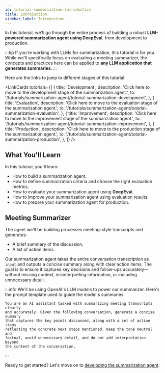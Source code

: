 ```yaml
---
id: tutorial-summarization-introduction
title: Introduction
sidebar_label: Introduction
---
```


In this tutorial, we'll go through the entire process of building a robust **LLM-powered summarization agent using DeepEval**, from development to production.

:::tip
If you're working with LLMs for summarization, this tutorial is for you. While we'll specifically focus on evaluating a meeting summarizer, the concepts and practices here can be applied to **any LLM application that generates summaries**.
:::

Here are the links to jump to different stages of this tutorial:


<LinkCards
    tutorials={[
        {
            title: 'Development',
            description: 'Click here to move to the development stage of the summarization agent.',
            to: '/tutorials/summarization-agent/tutorial-summarization-development',
        },
        {
            title: 'Evaluation',
            description: 'Click here to move to the evaluation stage of the summarization agent.',
            to: '/tutorials/summarization-agent/tutorial-summarization-evaluation',
        },
        {
            title: 'Improvement',
            description: 'Click here to move to the improvement stage of the summarization agent.',
            to: '/tutorials/summarization-agent/tutorial-summarization-improvement',
        },
        {
            title: 'Production',
            description: 'Click here to move to the production stage of the summarization agent.',
            to: '/tutorials/summarization-agent/tutorial-summarization-production',
        },
    ]}
/>

## What You'll Learn

In this tutorial, you'll learn:

- How to build a summarization agent.
- How to define summarization criteria and choose the right evaluation metrics.
- How to evaluate your summarization agent using **DeepEval**.
- How to improve your summarization agent using evaluation results.
- How to prepare your summarization agent for production.

## Meeting Summarizer

The agent we'll be building processes meeting-style transcripts and generates:

- A brief summary of the discussion.
- A list of action items.

Our summarization agent takes the entire conversation transcription as `input` and outputs a concise summary along with clear action items. The goal is to ensure it captures key decisions and follow-ups accurately—without missing context, misinterpreting information, or including unnecessary detail.

:::info
We'll be using OpenAI's LLM models to power our summarizer. Here's the prompt template used to guide the model's summaries:
```text
You are an AI assistant tasked with summarizing meeting transcripts clearly 
and accurately. Given the following conversation, generate a concise summary 
that captures the key points discussed, along with a set of action items 
reflecting the concrete next steps mentioned. Keep the tone neutral and 
factual, avoid unnecessary detail, and do not add interpretation beyond 
the content of the conversation.
```
:::

Ready to get started? Let's move on to [developing the summarization agent](tutorial-summarization-development).